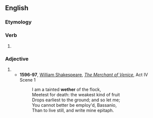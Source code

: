 ==English==

===Etymology===
{{suffix|meet|est|lang=en}}

===Verb===
{{head|en|verb form}}

# {{en-archaic second-person singular of|meet|lang=en}}

===Adjective===
{{head|en|superlative adjective}}

# {{en-superlative of|meet}}
#* '''1596-97''', [[w:William Shakespeare|William Shakespeare]], ''[[w:The Merchant of Venice|The Merchant of Venice]]'', Act IV Scene 1
#*: I am a tainted '''wether''' of the flock,
#*: Meetest for death: the weakest kind of fruit
#*: Drops earliest to the ground; and so let me;
#*: You cannot better be employ'd, Bassanio,
#*: Than to live still, and write mine epitaph.